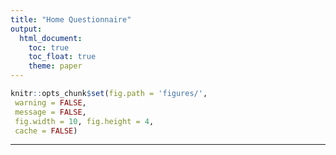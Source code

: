 ```yaml
---
title: "Home Questionnaire"
output:
  html_document:
    toc: true
    toc_float: true
    theme: paper
---
```


```r
knitr::opts_chunk$set(fig.path = 'figures/',
 warning = FALSE,
 message = FALSE,
 fig.width = 10, fig.height = 4,
 cache = FALSE)
```

---


